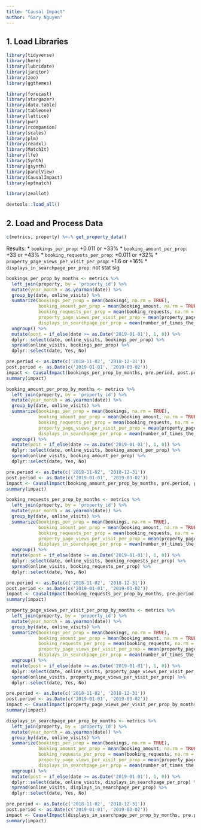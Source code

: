 ```yaml
---
title: "Causal Impact"
author: "Gary Nguyen"
---
```


## 1. Load Libraries

```r
library(tidyverse)
library(here)
library(lubridate)
library(janitor)
library(zoo)
library(ggthemes)

library(forecast)
library(stargazer)
library(data.table)
library(tableone)
library(lattice)
library(pwr)
library(rcompanion)
library(scales)
library(plm)
library(readxl)
library(MatchIt)
library(lfe)
library(Synth)
library(gsynth)
library(panelView)
library(CausalImpact)
library(optmatch)

library(zeallot)
```

```r
devtools::load_all()
```

## 2. Load and Process Data

```r
c(metrics, property) %<-% get_property_data()
```

Results:
* `bookings_per_prop`: +0.011 or +33%
* `booking_amount_per_prop`: +33 or +43%
* `booking_requests_per_prop`: +0.011 or +32%
* `property_page_views_per_visit_per_prop`: +1.6 or +16%
* `displays_in_searchpage_per_prop`: not stat sig

```r
bookings_per_prop_by_months <- metrics %>% 
  left_join(property, by = 'property_id') %>% 
  mutate(year_month = as.yearmon(date)) %>% 
  group_by(date, online_visits) %>% 
  summarize(bookings_per_prop = mean(bookings, na.rm = TRUE),
            booking_amount_per_prop = mean(booking_amount, na.rm = TRUE),
            booking_requests_per_prop = mean(booking_requests, na.rm = TRUE),
            property_page_views_per_visit_per_prop = mean(property_page_views_visits, na.rm = TRUE),
            displays_in_searchpage_per_prop = mean(number_of_times_the_property_got_displayed_in_search_page, na.rm = TRUE)) %>% 
  ungroup() %>% 
  mutate(post = if_else(date >= as.Date('2019-01-01'), 1, 0)) %>% 
  dplyr::select(date, online_visits, bookings_per_prop) %>% 
  spread(online_visits, bookings_per_prop) %>% 
  dplyr::select(date, Yes, No)

pre.period <- as.Date(c('2018-11-02', '2018-12-31'))
post.period <- as.Date(c('2019-01-01', '2019-03-02'))
impact <- CausalImpact(bookings_per_prop_by_months, pre.period, post.period)
summary(impact)
```

```r
booking_amount_per_prop_by_months <- metrics %>% 
  left_join(property, by = 'property_id') %>% 
  mutate(year_month = as.yearmon(date)) %>% 
  group_by(date, online_visits) %>% 
  summarize(bookings_per_prop = mean(bookings, na.rm = TRUE),
            booking_amount_per_prop = mean(booking_amount, na.rm = TRUE),
            booking_requests_per_prop = mean(booking_requests, na.rm = TRUE),
            property_page_views_per_visit_per_prop = mean(property_page_views_visits, na.rm = TRUE),
            displays_in_searchpage_per_prop = mean(number_of_times_the_property_got_displayed_in_search_page, na.rm = TRUE)) %>% 
  ungroup() %>% 
  mutate(post = if_else(date >= as.Date('2019-01-01'), 1, 0)) %>% 
  dplyr::select(date, online_visits, booking_amount_per_prop) %>% 
  spread(online_visits, booking_amount_per_prop) %>% 
  dplyr::select(date, Yes, No)

pre.period <- as.Date(c('2018-11-02', '2018-12-31'))
post.period <- as.Date(c('2019-01-01', '2019-03-02'))
impact <- CausalImpact(booking_amount_per_prop_by_months, pre.period, post.period)
summary(impact)
```

```r
booking_requests_per_prop_by_months <- metrics %>% 
  left_join(property, by = 'property_id') %>% 
  mutate(year_month = as.yearmon(date)) %>% 
  group_by(date, online_visits) %>% 
  summarize(bookings_per_prop = mean(bookings, na.rm = TRUE),
            booking_amount_per_prop = mean(booking_amount, na.rm = TRUE),
            booking_requests_per_prop = mean(booking_requests, na.rm = TRUE),
            property_page_views_per_visit_per_prop = mean(property_page_views_visits, na.rm = TRUE),
            displays_in_searchpage_per_prop = mean(number_of_times_the_property_got_displayed_in_search_page, na.rm = TRUE)) %>% 
  ungroup() %>% 
  mutate(post = if_else(date >= as.Date('2019-01-01'), 1, 0)) %>% 
  dplyr::select(date, online_visits, booking_requests_per_prop) %>% 
  spread(online_visits, booking_requests_per_prop) %>% 
  dplyr::select(date, Yes, No)

pre.period <- as.Date(c('2018-11-02', '2018-12-31'))
post.period <- as.Date(c('2019-01-01', '2019-03-02'))
impact <- CausalImpact(booking_requests_per_prop_by_months, pre.period, post.period)
summary(impact)
```

```r
property_page_views_per_visit_per_prop_by_months <- metrics %>% 
  left_join(property, by = 'property_id') %>% 
  mutate(year_month = as.yearmon(date)) %>% 
  group_by(date, online_visits) %>% 
  summarize(bookings_per_prop = mean(bookings, na.rm = TRUE),
            booking_amount_per_prop = mean(booking_amount, na.rm = TRUE),
            booking_requests_per_prop = mean(booking_requests, na.rm = TRUE),
            property_page_views_per_visit_per_prop = mean(property_page_views_visits, na.rm = TRUE),
            displays_in_searchpage_per_prop = mean(number_of_times_the_property_got_displayed_in_search_page, na.rm = TRUE)) %>% 
  ungroup() %>% 
  mutate(post = if_else(date >= as.Date('2019-01-01'), 1, 0)) %>% 
  dplyr::select(date, online_visits, property_page_views_per_visit_per_prop) %>% 
  spread(online_visits, property_page_views_per_visit_per_prop) %>% 
  dplyr::select(date, Yes, No)

pre.period <- as.Date(c('2018-11-02', '2018-12-31'))
post.period <- as.Date(c('2019-01-01', '2019-03-02'))
impact <- CausalImpact(property_page_views_per_visit_per_prop_by_months, pre.period, post.period)
summary(impact)
```

```r
displays_in_searchpage_per_prop_by_months <- metrics %>% 
  left_join(property, by = 'property_id') %>% 
  mutate(year_month = as.yearmon(date)) %>% 
  group_by(date, online_visits) %>% 
  summarize(bookings_per_prop = mean(bookings, na.rm = TRUE),
            booking_amount_per_prop = mean(booking_amount, na.rm = TRUE),
            booking_requests_per_prop = mean(booking_requests, na.rm = TRUE),
            property_page_views_per_visit_per_prop = mean(property_page_views_visits, na.rm = TRUE),
            displays_in_searchpage_per_prop = mean(number_of_times_the_property_got_displayed_in_search_page, na.rm = TRUE)) %>% 
  ungroup() %>% 
  mutate(post = if_else(date >= as.Date('2019-01-01'), 1, 0)) %>% 
  dplyr::select(date, online_visits, displays_in_searchpage_per_prop) %>% 
  spread(online_visits, displays_in_searchpage_per_prop) %>% 
  dplyr::select(date, Yes, No)

pre.period <- as.Date(c('2018-11-02', '2018-12-31'))
post.period <- as.Date(c('2019-01-01', '2019-03-02'))
impact <- CausalImpact(displays_in_searchpage_per_prop_by_months, pre.period, post.period)
summary(impact)
```
